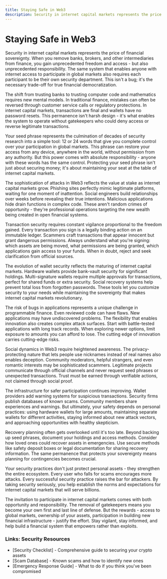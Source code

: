 ```yaml
---
title: Staying Safe in Web3
description: Security in internet capital markets represents the price of financial sovereignty - the necessary trade-off for true financial democratization through personal responsibility.
---
```


# Staying Safe in Web3

Security in internet capital markets represents the price of financial sovereignty. When you remove banks, brokers, and other intermediaries from finance, you gain unprecedented freedom and access - but also unprecedented responsibility. The same system that enables anyone with internet access to participate in global markets also requires each participant to be their own security department. This isn't a bug; it's the necessary trade-off for true financial democratization.

The shift from trusting banks to trusting computer code and mathematics requires new mental models. In traditional finance, mistakes can often be reversed through customer service calls or regulatory protections. In internet capital markets, transactions are final and wallets have no password resets. This permanence isn't harsh design - it's what enables the system to operate without gatekeepers who could deny access or reverse legitimate transactions.

Your seed phrase represents the culmination of decades of security research into a simple tool: 12 or 24 words that give you complete control over your participation in global markets. This phrase can restore your access from any device, anywhere in the world, without permission from any authority. But this power comes with absolute responsibility - anyone with these words has the same control. Protecting your seed phrase isn't just about securing money; it's about maintaining your seat at the table of internet capital markets.

The sophistication of attacks in Web3 reflects the value at stake as internet capital markets grow. Phishing sites perfectly mimic legitimate platforms, waiting for one moment of inattention. Social engineers build relationships over weeks before revealing their true intentions. Malicious applications hide drain functions in complex code. These aren't random crimes of opportunity - they're professional operations targeting the new wealth being created in open financial systems.

Transaction security requires constant vigilance proportional to the freedom gained. Every transaction you sign is a legally binding action on an immutable ledger. Scammers craft transactions that appear innocent but grant dangerous permissions. Always understand what you're signing: which assets are being moved, what permissions are being granted, which applications gain access to your funds. When in doubt, reject and seek clarification from official sources.

The evolution of wallet security reflects the maturing of internet capital markets. Hardware wallets provide bank-vault security for significant holdings. Multi-signature wallets require multiple approvals for transactions, perfect for shared funds or extra security. Social recovery systems help prevent total loss from forgotten passwords. These tools let you customize security to your needs while maintaining the sovereignty that makes internet capital markets revolutionary.

The risk of bugs in applications represents a unique challenge in programmable finance. Even reviewed code can have flaws. New applications may have undiscovered problems. The flexibility that enables innovation also creates complex attack surfaces. Start with battle-tested applications with long track records. When exploring newer options, limit exposure to amounts you can afford to lose. The cutting edge of innovation carries cutting-edge risks.

Social dynamics in Web3 require heightened awareness. The privacy-protecting nature that lets people use nicknames instead of real names also enables deception. Community moderators, helpful strangers, and even romantic interests may be sophisticated scammers. Legitimate projects communicate through official channels and never request seed phrases or unexpected transactions. Trust must be earned through verifiable actions, not claimed through social proof.

The infrastructure for safer participation continues improving. Wallet providers add warning systems for suspicious transactions. Security firms publish databases of known scams. Community members share experiences and warnings. But ultimately, your safety depends on personal practices: using hardware wallets for large amounts, maintaining separate wallets for different activities, staying informed about new attack vectors, and approaching opportunities with healthy skepticism.

Recovery planning often gets overlooked until it's too late. Beyond backing up seed phrases, document your holdings and access methods. Consider how loved ones could recover assets in emergencies. Use secure methods like safety deposit boxes or legal documentation for sharing recovery information. The same permanence that protects your sovereignty means planning for contingencies becomes crucial.

Your security practices don't just protect personal assets - they strengthen the entire ecosystem. Every user who falls for scams encourages more attacks. Every successful security practice raises the bar for attackers. By taking security seriously, you help establish the norms and expectations for internet capital markets that will serve billions.

The invitation to participate in internet capital markets comes with both opportunity and responsibility. The removal of gatekeepers means you become your own first and last line of defense. But the rewards - access to global markets, ownership of your assets, participation in building new financial infrastructure - justify the effort. Stay vigilant, stay informed, and help build a financial system that empowers rather than exploits.

### Links: Security Resources
- [Security Checklist] - Comprehensive guide to securing your crypto assets
- [Scam Database] - Known scams and how to identify new ones
- [Emergency Response Guide] - What to do if you think you've been compromised